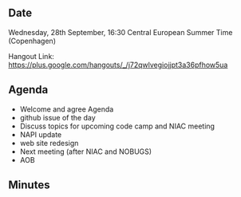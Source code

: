==Date==

Wednesday, 28th September, 16:30 Central European Summer Time (Copenhagen)

Hangout Link: https://plus.google.com/hangouts/_/j72qwlvegiojjpt3a36pfhow5ua

==Agenda==

* Welcome and agree Agenda
* github issue of the day
* Discuss topics for upcoming code camp and NIAC meeting
* NAPI update
* web site redesign
* Next meeting (after NIAC and NOBUGS)
* AOB

==Minutes==